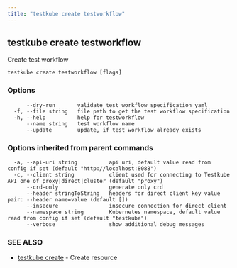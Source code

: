 ```yaml
---
title: "testkube create testworkflow"
---
```

<head>
  <meta name="docsearch:indexPrefix" content="reference-doc" />
</head>

## testkube create testworkflow

Create test workflow

```
testkube create testworkflow [flags]
```

### Options

```
      --dry-run       validate test workflow specification yaml
  -f, --file string   file path to get the test workflow specification
  -h, --help          help for testworkflow
      --name string   test workflow name
      --update        update, if test workflow already exists
```

### Options inherited from parent commands

```
  -a, --api-uri string          api uri, default value read from config if set (default "http://localhost:8088")
  -c, --client string           client used for connecting to Testkube API one of proxy|direct|cluster (default "proxy")
      --crd-only                generate only crd
      --header stringToString   headers for direct client key value pair: --header name=value (default [])
      --insecure                insecure connection for direct client
      --namespace string        Kubernetes namespace, default value read from config if set (default "testkube")
      --verbose                 show additional debug messages
```

### SEE ALSO

* [testkube create](testkube-create.mdx)	 - Create resource

